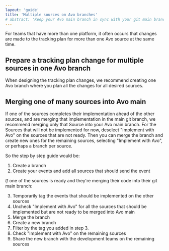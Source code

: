 ```yaml
---
layout: 'guide'
title: 'Multiple sources on Avo branches'
# abstract: 'Keep your Avo main branch in sync with your git main branch'
---
```


For teams that have more than one platform, it often occurs that changes are made to the tracking plan for more than one Avo source at the same time.

## Prepare a tracking plan change for multiple sources in one Avo branch

When designing the tracking plan changes, we recommend creating one Avo branch where you plan all the changes for all desired sources.

## Merging one of many sources into Avo main

If one of the sources completes their implementation ahead of the other sources, and are merging that implementation in the main git branch, we recommend merging only that Source into your Avo main branch. For the Sources that will not be implemented for now, deselect "Implement with Avo"  on the sources that are not ready. Then you can merge the branch and create new ones for the remaining sources, selecting "Implement with Avo", or perhaps a branch per source.

So the step by step guide would be:
1. Create a branch
2. Create your events and add all sources that should send the event

_If_ one of the sources is ready and they're merging their code into their git main branch:

3. Temporarily tag the events that should be implemented on the other sources
4. Uncheck "Implement with Avo" for all the sources that should be implemented but are not ready to be merged into Avo main
5. Merge the branch
6. Create a new branch
7. Filter by the tag you added in step 3.
8. Check "Implement with Avo" on the remaining sources
9. Share the new branch with the development teams on the remaining sources
